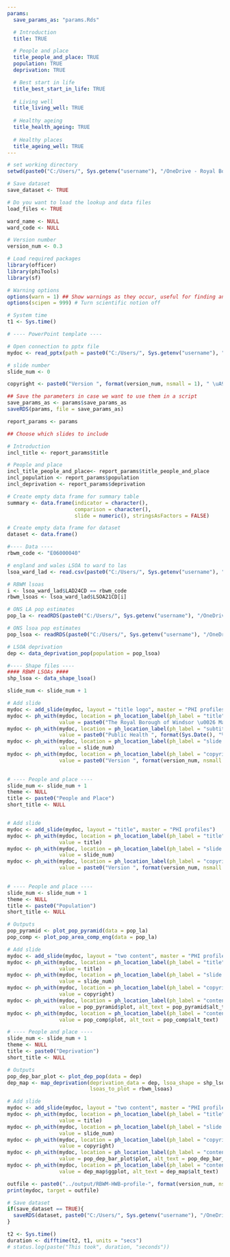 ```yaml
---
params:
  save_params_as: "params.Rds"

  # Introduction
  title: TRUE

  # People and place
  title_people_and_place: TRUE
  population: TRUE
  deprivation: TRUE

  # Best start in life
  title_best_start_in_life: TRUE
  
  # Living well
  title_living_well: TRUE
  
  # Healthy ageing
  title_health_ageing: TRUE
  
  # Healthy places
  title_ageing_well: TRUE
---
```


```r

# set working directory
setwd(paste0("C:/Users/", Sys.getenv("username"), "/OneDrive - Royal Borough of Windsor and Maidenhead/projects_git/JHWBS-profiles/R"))

# Save dataset
save_dataset <- TRUE

# Do you want to load the lookup and data files
load_files <- TRUE

ward_name <- NULL
ward_code <- NULL

# Version number
version_num <- 0.3

# Load required packages
library(officer)
library(phiTools)
library(sf)

# Warning options
options(warn = 1) ## Show warnings as they occur, useful for finding and dealing with them.
options(scipen = 999) # Turn scientific notion off

# System time
t1 <- Sys.time()

# ---- PowerPoint template ----

# Open connection to pptx file
mydoc <- read_pptx(path = paste0("C:/Users/", Sys.getenv("username"), "/OneDrive - Royal Borough of Windsor and Maidenhead/PHI - Data and Analytics/References/Templates/RBWM-PHI-profiles-template.pptx"))

# slide number
slide_num <- 0

copyright <- paste0("Version ", format(version_num, nsmall = 1), " \uA9 RBWM Public Health Team, ", format(Sys.Date(), "%d/%m/%Y"))

## Save the parameters in case we want to use them in a script
save_params_as <- params$save_params_as
saveRDS(params, file = save_params_as)

report_params <- params

## Choose which slides to include

# Introduction
incl_title <- report_params$title

# People and place
incl_title_people_and_place<- report_params$title_people_and_place
incl_population <- report_params$population
incl_deprivation <- report_params$deprivation

# Create empty data frame for summary table
summary <- data.frame(indicator = character(), 
                      comparison = character(), 
                      slide = numeric(), stringsAsFactors = FALSE) 

# Create empty data frame for dataset
dataset <- data.frame()

#---- Data ----
rbwm_code <- "E06000040"

# england and wales LSOA to ward to las
lsoa_ward_lad <- read.csv(paste0("C:/Users/", Sys.getenv("username"), "/OneDrive - Royal Borough of Windsor and Maidenhead/PHI - Data and Analytics/References/Geography/ONS Open Geography Portal/Lookups/LSOA to Ward to LAD/LSOA_(2021)_to_Electoral_Ward_(2024)_to_LAD_(2024)_Best_Fit_Lookup_in_EW.csv"))

# RBWM lsoas
i <- lsoa_ward_lad$LAD24CD == rbwm_code
rbwm_lsoas <- lsoa_ward_lad$LSOA21CD[i]

# ONS LA pop estimates
pop_la <- readRDS(paste0("C:/Users/", Sys.getenv("username"), "/OneDrive - Royal Borough of Windsor and Maidenhead/PHI - Data and Analytics/Datasets/ONS/nomis/Population/Population estimates/Local authority/processed data/ons-la-pop.Rds"))

# ONS lsoa pop estimates
pop_lsoa <- readRDS(paste0("C:/Users/", Sys.getenv("username"), "/OneDrive - Royal Borough of Windsor and Maidenhead/PHI - Data and Analytics/Datasets/ONS/nomis/Population/Population estimates/lsoa/processed data/ons-lsoa-pop.Rds"))

# LSOA deprivation
dep <- data_deprivation_pop(population = pop_lsoa)

#---- Shape files ----
#### RBWM LSOAs ####
shp_lsoa <- data_shape_lsoa()

```

```r

slide_num <- slide_num + 1

# Add slide
mydoc <- add_slide(mydoc, layout = "title logo", master = "PHI profiles")
mydoc <- ph_with(mydoc, location = ph_location_label(ph_label = "title"),
                 value = paste0("The Royal Borough of Windsor \u0026 Maidenhead Health and Wellbeing profile"))
mydoc <- ph_with(mydoc, location = ph_location_label(ph_label = "subtitle"),
                 value = paste0("Public Health ", format(Sys.Date(), "%d/%m/%Y")))
mydoc <- ph_with(mydoc, location = ph_location_label(ph_label = "slide number"), 
                 value = slide_num)
mydoc <- ph_with(mydoc, location = ph_location_label(ph_label = "copyright"), 
                 value = paste0("Version ", format(version_num, nsmall = 1)))
  
```

```r

# ---- People and place ----
slide_num <- slide_num + 1
theme <- NULL
title <- paste0("People and Place")
short_title <- NULL


# Add slide
mydoc <- add_slide(mydoc, layout = "title", master = "PHI profiles")
mydoc <- ph_with(mydoc, location = ph_location_label(ph_label = "title"),
                 value = title)
mydoc <- ph_with(mydoc, location = ph_location_label(ph_label = "slide number"), 
                 value = slide_num)
mydoc <- ph_with(mydoc, location = ph_location_label(ph_label = "copyright"), 
                 value = paste0("Version ", format(version_num, nsmall = 1)))
  
```

```r

# ---- People and place ----
slide_num <- slide_num + 1
theme <- NULL
title <- paste0("Population")
short_title <- NULL

# Outputs
pop_pyramid <- plot_pop_pyramid(data = pop_la)
pop_comp <- plot_pop_area_comp_eng(data = pop_la)

# Add slide
mydoc <- add_slide(mydoc, layout = "two content", master = "PHI profiles")
mydoc <- ph_with(mydoc, location = ph_location_label(ph_label = "title"),
                 value = title)
mydoc <- ph_with(mydoc, location = ph_location_label(ph_label = "slide number"), 
                 value = slide_num)
mydoc <- ph_with(mydoc, location = ph_location_label(ph_label = "copyright"), 
                 value = copyright)
mydoc <- ph_with(mydoc, location = ph_location_label(ph_label = "content left"), 
                 value = pop_pyramid$plot, alt_text = pop_pyramid$alt_text)
mydoc <- ph_with(mydoc, location = ph_location_label(ph_label = "content right"), 
                 value = pop_comp$plot, alt_text = pop_comp$alt_text)

```

```r

# ---- People and place ----
slide_num <- slide_num + 1
theme <- NULL
title <- paste0("Deprivation")
short_title <- NULL

# Outputs
pop_dep_bar_plot <- plot_dep_pop(data = dep)
dep_map <- map_deprivation(deprivation_data = dep, lsoa_shape = shp_lsoa,
                           lsoas_to_plot = rbwm_lsoas)

# Add slide
mydoc <- add_slide(mydoc, layout = "two content", master = "PHI profiles")
mydoc <- ph_with(mydoc, location = ph_location_label(ph_label = "title"),
                 value = title)
mydoc <- ph_with(mydoc, location = ph_location_label(ph_label = "slide number"), 
                 value = slide_num)
mydoc <- ph_with(mydoc, location = ph_location_label(ph_label = "copyright"), 
                 value = copyright)
mydoc <- ph_with(mydoc, location = ph_location_label(ph_label = "content left"), 
                 value = pop_dep_bar_plot$plot, alt_text = pop_dep_bar_plot$alt_text)
mydoc <- ph_with(mydoc, location = ph_location_label(ph_label = "content right"), 
                 value = dep_map$ggplot, alt_text = dep_map$alt_text)

```

``` r

outfile <- paste0("../output/RBWM-HWB-profile-", format(version_num, nsmall = 1), ".pptx")
print(mydoc, target = outfile)

# Save dataset
if(save_dataset == TRUE){
  saveRDS(dataset, paste0("C:/Users/", Sys.getenv("username"), "/OneDrive - Royal Borough of Windsor and Maidenhead/PHI - Data and Analytics/Datasets/Profiles/JHWBS profile/RBWM-JWHBS-data-", format(version_num, nsmall = 1),".Rds"))
}

t2 <- Sys.time()
duration <- difftime(t2, t1, units = "secs")
# status.log(paste("This took", duration, "seconds"))

```
